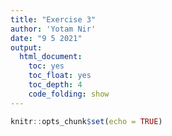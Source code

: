 ```yaml
---
title: "Exercise 3"
author: 'Yotam Nir'
date: "9 5 2021"
output:
  html_document:
    toc: yes
    toc_float: yes
    toc_depth: 4
    code_folding: show
---
```


```r
knitr::opts_chunk$set(echo = TRUE)
```

## 
